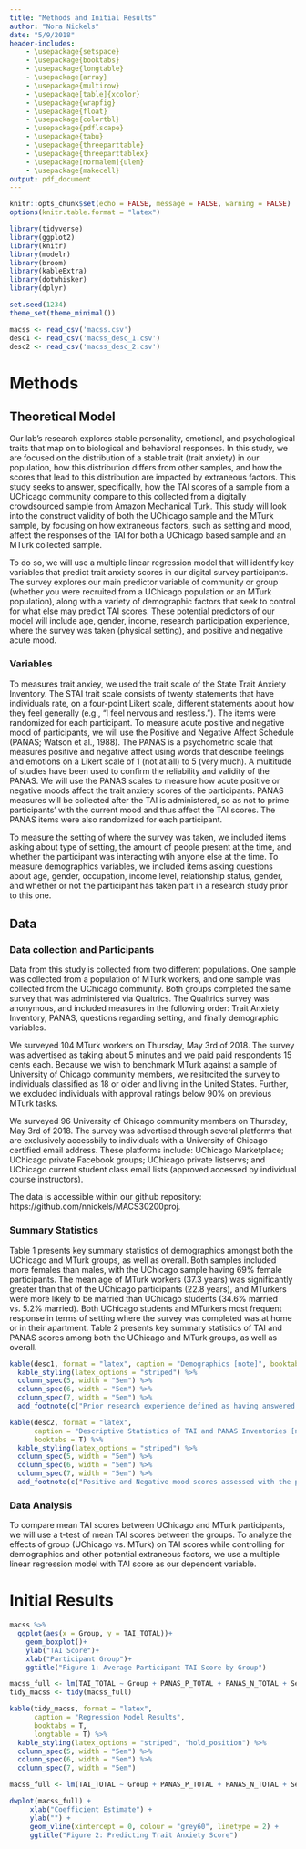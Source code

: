```yaml
---
title: "Methods and Initial Results"
author: "Nora Nickels"
date: "5/9/2018"
header-includes:
    - \usepackage{setspace}
    - \usepackage{booktabs}
    - \usepackage{longtable}
    - \usepackage{array}
    - \usepackage{multirow}
    - \usepackage[table]{xcolor}
    - \usepackage{wrapfig}
    - \usepackage{float}
    - \usepackage{colortbl}
    - \usepackage{pdflscape}
    - \usepackage{tabu}
    - \usepackage{threeparttable}
    - \usepackage{threeparttablex}
    - \usepackage[normalem]{ulem}
    - \usepackage{makecell}
output: pdf_document
---
```

\doublespacing
```r

knitr::opts_chunk$set(echo = FALSE, message = FALSE, warning = FALSE)
options(knitr.table.format = "latex")

library(tidyverse)
library(ggplot2)
library(knitr) 
library(modelr)
library(broom)
library(kableExtra)
library(dotwhisker)
library(dplyr)

set.seed(1234)
theme_set(theme_minimal())

macss <- read_csv('macss.csv')
desc1 <- read_csv('macss_desc_1.csv')
desc2 <- read_csv('macss_desc_2.csv')
```

# Methods

## Theoretical Model

Our lab's research explores stable personality, emotional, and psychological traits that map on to biological and behavioral responses. In this study, we are focused on the distribution of a stable trait (trait anxiety) in our population, how this distribution differs from other samples, and how the scores that lead to this distribution are impacted by extraneous factors. This study seeks to answer, specifically, how the TAI scores of a sample from a UChicago community compare to this collected from a digitally crowdsourced sample from Amazon Mechanical Turk. This study will look into the construct validity of both the UChicago sample and the MTurk sample, by focusing on how extraneous factors, such as setting and mood, affect the responses of the TAI for both a UChicago based sample and an MTurk collected sample. 

To do so, we will use a multiple linear regression model that will identify key variables that predict trait anxiety scores in our digital survey participants. The survey explores our main predictor variable of community or group (whether you were recruited from a UChicago population or an MTurk population), along with a variety of demographic factors that seek to control for what else may predict TAI scores. These potential predictors of our model will include age, gender, income, research participation experience, where the survey was taken (physical setting), and positive and negative acute mood. 

### Variables

To measures trait anxiey, we used the trait scale of the State Trait Anxiety Inventory. The STAI trait scale consists of twenty statements that have individuals rate, on a four-point Likert scale, different statements about how they feel generally (e.g., "I feel nervous and restless."). The items were randomized for each participant. To measure acute positive and negative mood of participants, we will use the Positive and Negative Affect Schedule (PANAS; Watson et al., 1988). The PANAS is a psychometric scale that measures positive and negative affect using words that describe feelings and emotions on a Likert scale of 1 (not at all) to 5 (very much). A multitude of studies have been used to confirm the reliability and validity of the PANAS. We will use the PANAS scales to measure how acute positive or negative moods affect the trait anxiety scores of the participants. PANAS measures will be collected after the TAI is administered, so as not to prime participants' with the current mood and thus affect the TAI scores. The PANAS items were also randomized for each participant.

To measure the setting of where the survey was taken, we included items asking about type of setting, the amount of people present at the time, and whether the participant was interacting wtih anyone else at the time. To measure demographics variables, we included items asking questions about age, gender, occupation, income level, relationship status, gender, and whether or not the participant has taken part in a research study prior to this one. 

## Data

### Data collection and Participants

Data from this study is collected from two different populations. One sample was collected from a population of MTurk workers, and one sample was collected from the UChicago community. Both groups completed the same survey that was administered via Qualtrics. The Qualtrics survey was anonymous, and included measures in the following order: Trait Anxiety Inventory, PANAS, questions regarding setting, and finally demographic variables. 

We surveyed 104 MTurk workers on Thursday, May 3rd of 2018. The survey was advertised as taking about 5 minutes and we paid paid respondents 15 cents each. Because we wish to benchmark MTurk against a sample of University of Chicago community members, we resitrcited the survey to individuals classified as 18 or older and living in the United States. Further, we excluded individuals with approval ratings below 90% on previous MTurk tasks. 

We surveyed 96 University of Chicago community members on Thursday, May 3rd of 2018. The survey was advertised through several platforms that are exclusively accessbily to individuals with a University of Chicago certified email address. These platforms include: UChicago Marketplace; UChicago private Facebook groups; UChicago private listservs; and UChicago current student class email lists (approved accessed by individual course instructors).

The data is accessible within our github repository: https://github.com/nnickels/MACS30200proj.

### Summary Statistics

Table 1 presents key summary statistics of demographics amongst both the UChicago and MTurk groups, as well as overall. Both samples included more females than males, with the UChicago sample having 69% female participants. The mean age of MTurk workers (37.3 years) was significantly greater than that of the UChicago participants (22.8 years), and MTurkers were more likely to be married than UChicago students (34.6% married vs. 5.2% married). Both UChicago students and MTurkers most frequent response in terms of setting where the survey was completed was at home or in their apartment. Table 2 presents key summary statistics of TAI and PANAS scores among both the UChicago and MTurk groups, as well as overall. 

```r

kable(desc1, format = "latex", caption = "Demographics [note]", booktabs = T) %>%
  kable_styling(latex_options = "striped") %>%
  column_spec(5, width = "5em") %>%
  column_spec(6, width = "5em") %>%
  column_spec(7, width = "5em") %>%
  add_footnote(c("Prior research experience defined as having answered yes to participanting in a research study previously."))

```

```r

kable(desc2, format = "latex", 
      caption = "Descriptive Statistics of TAI and PANAS Inventories [note]",
      booktabs = T) %>%
  kable_styling(latex_options = "striped") %>%
  column_spec(5, width = "5em") %>%
  column_spec(6, width = "5em") %>%
  column_spec(7, width = "5em") %>%
  add_footnote(c("Positive and Negative mood scores assessed with the positive and negative scales of the PANAS. TAI Total scores calculated from the Trait scale of the STAI."))

```


### Data Analysis

To compare mean TAI scores between UChicago and MTurk participants, we will use a t-test of mean TAI scores between the groups. To analyze the effects of group (UChicago vs. MTurk) on TAI scores while controlling for demographics and other potential extraneous factors, we use a multiple linear regression model with TAI score as our dependent variable. 

# Initial Results



```r

macss %>%
  ggplot(aes(x = Group, y = TAI_TOTAL))+
    geom_boxplot()+
    ylab("TAI Score")+
    xlab("Participant Group")+
    ggtitle("Figure 1: Average Participant TAI Score by Group")

```


```r

macss_full <- lm(TAI_TOTAL ~ Group + PANAS_P_TOTAL + PANAS_N_TOTAL + Setting + Age + Income + Gender + Research, data = macss)
tidy_macss <- tidy(macss_full)

kable(tidy_macss, format = "latex", 
      caption = "Regression Model Results",
      booktabs = T,
      longtable = T) %>%
  kable_styling(latex_options = "striped", "hold_position") %>%
  column_spec(5, width = "5em") %>%
  column_spec(6, width = "5em") %>%
  column_spec(7, width = "5em")

```



```r

macss_full <- lm(TAI_TOTAL ~ Group + PANAS_P_TOTAL + PANAS_N_TOTAL + Setting + Age + Income + Gender + Research, data = macss)

dwplot(macss_full) +
     xlab("Coefficient Estimate") + 
     ylab("") +
     geom_vline(xintercept = 0, colour = "grey60", linetype = 2) +
     ggtitle("Figure 2: Predicting Trait Anxiety Score")

```